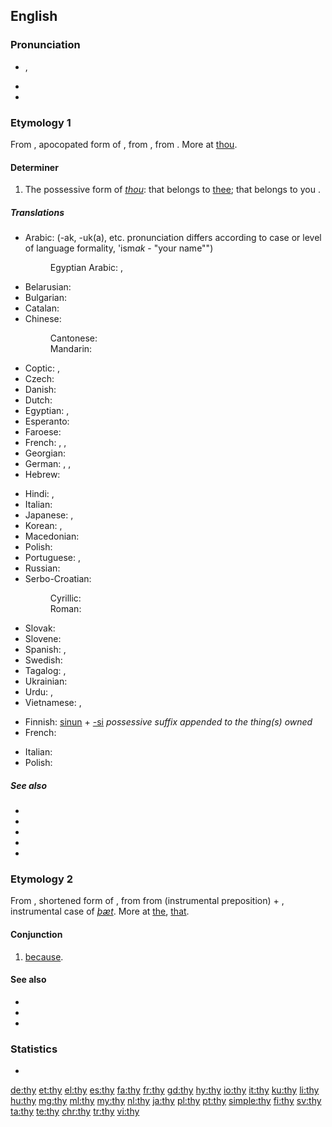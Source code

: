 {{also|Thy|THY}}
==English==
{{wikipedia|dab=thy}}

===Pronunciation===
* {{enPR|''th''ī}}, {{IPA|/ðaɪ/|lang=en}}
* {{audio|en-us-thy.ogg|Audio (US)|lang=en}}
* {{rhymes|aɪ|lang=en}}

===Etymology 1===
From {{etyl|enm|en}} {{m|enm|thy|thi, thy|thy}}, apocopated form of {{m|enm|thine|thin, thyn, thine|thy", also "thine}}, from {{etyl|ang|en}} {{m|ang|þīn||thy, thine}}, from {{etyl|gem-pro|en}} {{m|gem-pro|*þīnaz}}. More at [[thou]].

====Determiner====
{{head|en|determiner|cat2=possessive determiners}}

# {{label|en|archaic|literary}} The possessive form of ''[[thou]]'': that belongs to [[thee]]; that belongs to you {{qualifier|singular}}.

=====Translations=====
{{trans-top|possessive determiner}}
* Arabic: {{t+|ar|ك|alt=ـك}} (-ak, -uk(a), etc. pronunciation differs according to case or level of language formality, 'ism''ak'' - "your name"")
*: Egyptian Arabic: {{qualifier|owner is male}} {{t|arz|ك|alt=ـك|tr=-ak or k|sc=Arab}}, {{qualifier|owner is female}} {{t|arz|ك|alt=ـك|tr=-ek or ki|sc=Arab}}
* Belarusian: {{t|be|твой|tr=tvoj|sc=Cyrl}}
* Bulgarian: {{t|bg|твой|tr=tvoj|sc=Cyrl}}
* Catalan: {{t|ca|teu|m}}
* Chinese:
*: Cantonese: {{t|yue|[[你]][[嘅]]|tr=nei5ge3|sc=Hani}}
*: Mandarin: {{t|cmn|[[你]][[的]]|tr=nǐde|sc=Hani}}
* Coptic: {{qualifier|owner is male}} {{t|cop|ⲡⲉⲕ|m|tr=pek}} {{t|cop|ⲧⲉⲕ|f|tr=tek}} {{t|cop|ⲛⲉⲕ|m-p|f-p|tr=nek}}, {{qualifier|owner is female}} {{t|cop|ⲡⲉ|m|tr=pe}} {{t|cop|ⲧⲉ|f|tr=te}} {{t|cop|ⲛⲉ|m-p|f-p|tr=ne}}
* Czech: {{t+|cs|tvůj}}
* Danish: {{t+|da|din}}
* Dutch: {{t+|nl|je}}
* Egyptian: {{qualifier|owner is male}} {{t|egy|𓎡|tr=k}}, {{qualifier|owner is female}} {{t|egy|𓏏|tr=t}}
* Esperanto: {{t|eo|cia|}}
* Faroese: {{t|fo|tín}}
* French: {{t+|fr|ton|m}}, {{t+|fr|ta|f}}, {{t+|fr|tes|p}}
* Georgian: {{t|ka|შენი|sc=Geor}}
* German: {{t+|de|dein|m|n}}, {{t+|de|deine|f}}, {{t+|de|deine|p}}
* Hebrew: {{t|he|שלך|m|tr=Sheljá|sc=Hebr}}
{{trans-mid}}
* Hindi: {{t|hi|तेरा|tr=terā|sc=Deva}}, {{t|hi|तुम्हारा|tr=tumhārā|sc=Deva}}
* Italian: {{t+|it|tuo}}
* Japanese: {{t+|ja|お前|tr=おまえの, omae-no|alt=お前の|sc=Jpan}}, {{t+|ja|君|tr=きみの, kimi-no|alt=君の|sc=Jpan}}
* Korean: {{t+|ko|네|sc=Kore}}, {{t|ko|너의|sc=Kore}}
* Macedonian: {{t|mk|твој|tr=tvoj|sc=Cyrl}}
* Polish: {{t+|pl|twój}}
* Portuguese: {{t+|pt|teu|m}}, {{t+|pt|tua|f}}
* Russian: {{t+|ru|твой}}
* Serbo-Croatian:
*: Cyrillic: {{t|sh|твој}}
*: Roman: {{t|sh|tvoj}}
* Slovak: {{t+|sk|tvoj}}
* Slovene: {{t+|sl|tvój}}
* Spanish: {{t+|es|tu}}, {{t+|es|tuyo}}
* Swedish: {{t+|sv|din}}
* Tagalog: {{t|tl|iyong}}, {{t|tl|mo}}
* Ukrainian: {{t|uk|твій|tr=tvij|sc=Cyrl}}
* Urdu: {{t|ur|تیرا|tr=terā|sc=ur-Arab}}, {{t|ur|تمھارا|tr=tumhārā|sc=ur-Arab}}
* Vietnamese: {{t|vi|của mày}}, {{t|vi|của em}}
{{trans-bottom}}

{{checktrans-top}}
* Finnish: [[sinun]] + [[-si]] ''possessive suffix appended to the thing(s) owned''
* French: {{t+|fr|ton}}
{{trans-mid}}
* Italian: {{t+|it|tuo}}
* Polish: {{t+|pl|twój}}
{{trans-bottom}}

=====See also=====
* {{l|en|thee}}
* {{l|en|thine}}
* {{l|en|thou}}
* {{l|en|thyself}}
* {{l|en|your}}

===Etymology 2===
From {{etyl|enm|en}} {{m|enm|thy||because, forwhy}}, shortened form of {{m|enm|forthy|for-thy, forthy|for that}}, from {{etyl|ang|en}} {{m|ang|for þy þe|for þȳ [þe]|because [that]}} from {{m|ang|for|}} (instrumental preposition) + {{m|ang|þȳ||by that}}, instrumental case of ''[[þæt]]''. More at [[the]], [[that]].

====Conjunction====
{{en-con|-}}

# {{label|en|obsolete}} [[because]].

====See also====
* {{l|en|forthy}}
* {{l|en|why}}
* {{l|en|forwhy}}

===Statistics===
* {{rank|use|used|began|253|thy|less|till|next}}

[[de:thy]]
[[et:thy]]
[[el:thy]]
[[es:thy]]
[[fa:thy]]
[[fr:thy]]
[[gd:thy]]
[[hy:thy]]
[[io:thy]]
[[it:thy]]
[[ku:thy]]
[[li:thy]]
[[hu:thy]]
[[mg:thy]]
[[ml:thy]]
[[my:thy]]
[[nl:thy]]
[[ja:thy]]
[[pl:thy]]
[[pt:thy]]
[[simple:thy]]
[[fi:thy]]
[[sv:thy]]
[[ta:thy]]
[[te:thy]]
[[chr:thy]]
[[tr:thy]]
[[vi:thy]]